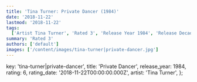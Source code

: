 ```yaml
---
title: 'Tina Turner: Private Dancer (1984)'
date: '2018-11-22'
lastmod: '2018-11-22'
tags:
  ['Artist Tina Turner', 'Rated 3', 'Release Year 1984', 'Release Decade 1980']
summary: 'Rated 3'
authors: ['default']
images: ['/content/images/tina-turner|private-dancer.jpg']
---
```


  key: 'tina-turner|private-dancer',
  title: 'Private Dancer',
  release_year: 1984,
  rating: 6,
  rating_date: '2018-11-22T00:00:00.000Z',
  artist: 'Tina Turner',
};

<MusicRating data={data} />

